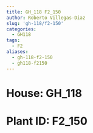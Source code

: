 ```yaml
---
title: GH_118 F2_150
author: Roberto Villegas-Diaz
slug: 'gh-118/f2-150'
categories:
  - GH118
tags:
  - F2
aliases:
  - gh-118-f2-150
  - gh118-f2150
---
```


# **House**: GH_118
# **Plant ID**: F2_150
